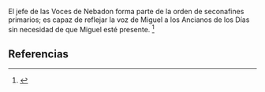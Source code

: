 El jefe de las Voces de Nebadon forma parte de la orden de seconafines primarios; es capaz de reflejar la voz de Miguel a los Ancianos de los Días sin necesidad de que Miguel esté presente. <ref name="n0">{{lib|LU|28|4|6-7}}</ref> 

== Referencias ==

<references/>
